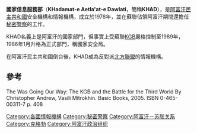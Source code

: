 {{noteTA
|G1=TO
|G2=PP
|1=zh-cn:克格勃; zh-tw:KGB; zh-hk:蘇聯秘密警察; zh-sg:KGB;
|2=zh-cn:信息; zh-tw:情報;
}}
'''國家信息服務部'''（'''KHadamat-e Aetla'at-e Dawlati'''，簡稱'''KHAD'''），是[[阿富汗民主共和國|阿富汗民主共和國]]安全機構和情報機構，成立於1978年，並在蘇聯佔領阿富汗期間還擔任[[秘密警察|秘密警察]]的工作。

KHAD名義上是阿富汗的國家部門，但事實上受蘇聯[[KGB|KGB]]嚴格控制至1989年，1986年1月升格為正式部門，稱國家安全局。

在阿富汗民主共和國倒台後，KHAD成為反對派[[北方聯盟_(阿富汗)|北方聯盟]]的情報機構。

==參考==
The Was Going Our Way: The KGB and the Battle for the Third World By Christopher Andrew, Vasili Mitrokhin. Basic Books, 2005. ISBN 0-465-00311-7 p. 408

[[Category:各國情報機構|Category:各國情報機構]]
[[Category:秘密警察|Category:秘密警察]]
[[Category:阿富汗－苏联关系|Category:阿富汗－苏联关系]]
[[Category:克格勃|Category:克格勃]]
[[Category:阿富汗政治组织|Category:阿富汗政治组织]]